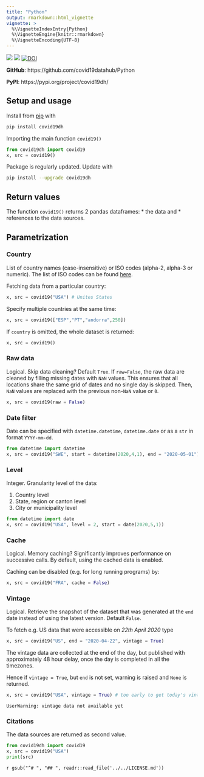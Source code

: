 ```yaml
---
title: "Python"
output: rmarkdown::html_vignette
vignette: >
  %\VignetteIndexEntry{Python}
  %\VignetteEngine{knitr::rmarkdown}
  %\VignetteEncoding{UTF-8}
---
```


[![](https://img.shields.io/pypi/v/covid19dh.svg?color=brightgreen)](https://pypi.org/pypi/covid19dh/) [![](https://img.shields.io/pypi/dm/covid19dh.svg?color=blue)](https://pypi.org/pypi/covid19dh/) [![DOI](https://joss.theoj.org/papers/10.21105/joss.02376/status.svg)](https://doi.org/10.21105/joss.02376)

__GitHub__: https://github.com/covid19datahub/Python

__PyPI__: https://pypi.org/project/covid19dh/

## Setup and usage

Install from [pip](https://pypi.org/project/covid19dh/) with

```python
pip install covid19dh
```

Importing the main function `covid19()`   

```python
from covid19dh import covid19
x, src = covid19() 
```

Package is regularly updated. Update with

```bash
pip install --upgrade covid19dh
```

## Return values

The function `covid19()` returns 2 pandas dataframes:
* the data and
* references to the data sources.

## Parametrization

### Country

List of country names (case-insensitive) or ISO codes (alpha-2, alpha-3 or numeric). The list of ISO codes can be found [here](https://github.com/covid19datahub/COVID19/blob/master/inst/extdata/src.csv).

Fetching data from a particular country:

```python
x, src = covid19("USA") # Unites States
```

Specify multiple countries at the same time:

```python
x, src = covid19(["ESP","PT","andorra",250])
```

If `country` is omitted, the whole dataset is returned:

```python
x, src = covid19()
```

### Raw data

Logical. Skip data cleaning? Default `True`. If `raw=False`, the raw data are cleaned by filling missing dates with `NaN` values. This ensures that all locations share the same grid of dates and no single day is skipped. Then, `NaN` values are replaced with the previous non-`NaN` value or `0`.  

```python
x, src = covid19(raw = False)
```

### Date filter

Date can be specified with `datetime.datetime`, `datetime.date` or as a `str` in format `YYYY-mm-dd`.

```python
from datetime import datetime
x, src = covid19("SWE", start = datetime(2020,4,1), end = "2020-05-01")
```

### Level

Integer. Granularity level of the data:

1. Country level
2. State, region or canton level
3. City or municipality level

```python
from datetime import date
x, src = covid19("USA", level = 2, start = date(2020,5,1))
```

### Cache

Logical. Memory caching? Significantly improves performance on successive calls. By default, using the cached data is enabled.

Caching can be disabled (e.g. for long running programs) by:

```python
x, src = covid19("FRA", cache = False)
```

### Vintage

Logical. Retrieve the snapshot of the dataset that was generated at the `end` date instead of using the latest version. Default `False`.

To fetch e.g. US data that were accessible on *22th April 2020* type

```python
x, src = covid19("US", end = "2020-04-22", vintage = True)
```

The vintage data are collected at the end of the day, but published with approximately 48 hour delay,
once the day is completed in all the timezones.

Hence if `vintage = True`, but `end` is not set, warning is raised and `None` is returned.

```python
x, src = covid19("USA", vintage = True) # too early to get today's vintage
```

```
UserWarning: vintage data not available yet
```

### Citations

The data sources are returned as second value.

```python
from covid19dh import covid19
x, src = covid19("USA")
print(src)
```




`r gsub("^# ", "## ", readr::read_file('../../LICENSE.md'))`
